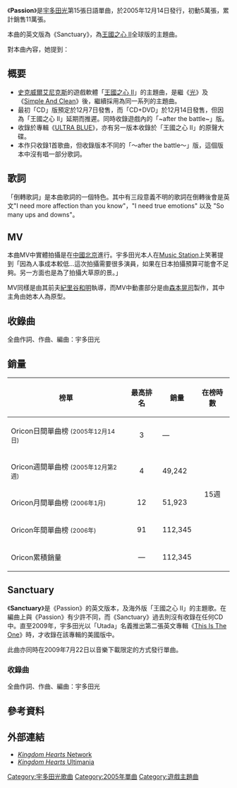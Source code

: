 {{Single infobox
| Name = Passion
| Cover = 15thPassion.jpg
| Artist = [[宇多田光|宇多田光]]
| from Album = [[ULTRA_BLUE|ULTRA BLUE]]
| Released = 2005年12月14日
| Format = CD, DVD
| Recorded = —
| Genre = [[J-Pop|J-Pop]]
| Length = 10:17
| Label = [[EMI_Music_Japan|EMI Music Japan]]
| Writer = [[宇多田光|宇多田光]]
| Producer = [[宇多田光|宇多田光]]
| Certification  =*金唱片（CD、[[日本唱片協會|日本唱片協會]]）
*金唱片（全曲下載、日本唱片協會）
| Chart position =*週間最高順位4位 ([[Oricon|Oricon]])
*2006年度年間順位91位（Oricon）
| Reviews = 
| Last single = [[You_Make_Me_Want_To_Be_A_Man|You Make Me Want To Be A Man]] <br />（2005年）
| This single = '''Passion''' <br />（2005年）
| Next single = [[Keep_Tryin'|Keep Tryin']] <br />（2006年）
}}

《'''Passion'''》是[[宇多田光|宇多田光]]第15張日語單曲，於2005年12月14日發行，初動5萬張，累計銷售11萬張。

本曲的英文版為《Sanctuary》，為[[王國之心_II|王國之心 II]]全球版的主題曲。

對本曲內容，她提到：
{{cquote|好像... 如果《[[光_(宇多田光單曲)|光]]》代表黎明，那《Passion》 就代表"終結"吧，或有那種"黃昏"的感覺在裏頭。《Passion》的歌詞代表曲中人物他生命的過去，現在，與未來之間，是如何環環相扣。}}

== 概要 ==
*[[史克威爾艾尼克斯|史克威爾艾尼克斯]]的遊戲軟體「[[王國之心_II|王國之心 II]]」的主題曲，是繼《[[光_(宇多田光單曲)|光]]》及《[[COLORS_(單曲)|Simple And Clean]]》後，繼續採用為同一系列的主題曲。
*最初「CD」版預定於12月7日發售，而「CD+DVD」於12月14日發售，但因為「王國之心 II」延期而推遲。同時收錄遊戲內的「~after the battle~」版。
*收錄於專輯《[[ULTRA_BLUE|ULTRA BLUE]]》，亦有另一版本收錄於「王國之心 II」的原聲大碟。
*本作只收錄1首歌曲，但收錄版本不同的「～after the battle～」版，這個版本中沒有唱一部分歌詞。

== 歌詞 ==
「倒轉歌詞」是本曲歌詞的一個特色。其中有三段意義不明的歌詞在倒轉後會是英文"I need more affection than you know"，"I need true emotions" 以及 "So many ups and downs"。

== MV ==
本曲MV中實體拍攝是在[[中國|中國]][[北京|北京]]進行。宇多田光本人在[[Music_Station|Music Station]]上笑著提到「因為人事成本較低...這次拍攝需要很多演員，如果在日本拍攝預算可能會不足夠。另一方面也是為了拍攝大草原的景。」

MV同樣是由其前夫[[紀里谷和明|紀里谷和明]]執導，而MV中動畫部分是由[[森本晃司_(動畫師)|森本晃司]]製作，其中主角由她本人為原型。

== 收錄曲 ==
全曲作詞、作曲、編曲：宇多田光
{{tracklist
| headline        = CD
| total_length    = 

| title1          = Passion ～single version～
| note1           = 
| length1         = 4:36

| title2          = Passion ～after the battle～
| note2           = 
| length2         = 5:57
}}
{{Tracklist
| collapsed       = 
| headline        = DVD（CD+DVD版本限定）
| extra_column    = 導演
| total_length    = 
| title1          = Passion ～single version～
| note1           = [[音樂影片|音樂影片]]
| extra1          = [[紀里谷和明|紀里谷和明]]
| length1         = 
}}


== 銷量 ==
{| class="wikitable" width="500px" style="font-size:small;"
!榜單
!最高排名
!銷量
!在榜時數
|-
|Oricon日間單曲榜 <small>(2005年12月14日)</small>
|align="center"|3
|—
|rowspan="5" align="center"|15週
|-
|Oricon週間單曲榜 <small>(2005年12月第2週)</small>
|align="center"|4
|49,242
|-
|Oricon月間單曲榜 <small>(2006年1月)</small>
|align="center"|12
|51,923
|-
|Oricon年間單曲榜 <small>(2006年)</small>
|align="center"|91
|112,345
|-
|Oricon累積銷量
|align="center"|—
|112,345
|}

== Sanctuary ==
{{Single infobox
| Name = Sanctuary
| Cover = Utadasanctuary.jpg
| Artist = [[宇多田光|Utada]]
| from Album = [[This_Is_The_One|This Is The One]]
| Released = 2009年7月22日
| Format = 音樂下載
| Recorded = —
| Genre = [[R&B|R&B]], [[Pop|Pop]]
| Length = —
| Label = [[環球唱片|Island Def Jam Records]]
| Writer = [[宇多田光|宇多田光]]
| Producer = [[宇多田光|宇多田光]]
| Reviews = 
| Last single = [[Beautiful_World/Kiss_&_Cry#Beautiful_World_-PLANiTb_Acoustica_Mix-|Beautiful World -PLANiTb Acoustica Mix-]] <br />（2009年）
| This single = '''Sanctuary'''<br>（2009年）
| Next single = [[Dirty_Desire|Dirty Desire]]<br/>（2009年）
}}
《'''Sanctuary'''》是《Passion》的英文版本，及海外版「王國之心 II」的主題歌。在編曲上與《Passion》有少許不同，而《Sanctuary》過去則沒有收錄在任何CD中。直至2009年，宇多田光以「Utada」名義推出第二張英文專輯《[[This_Is_The_One|This Is The One]]》時，才收錄在該專輯的美國版中。

此曲亦同時在2009年7月22日以音樂下載限定的方式發行單曲。

=== 收錄曲 ===
全曲作詞、作曲、編曲：宇多田光
{{track listing
| headline = 線上下載
| title1   = Sanctuary (Opening)
| length1  = 4:15
}}
{{track listing
| headline = 
| title1   = Sanctuary (Ending)
| length1  = 5:58
}}

== 參考資料 ==
{{reflist}}

== 外部連結 ==
*[http://www.kh-n.com/ ''Kingdom Hearts'' Network]{{Wayback|url=http://www.kh-n.com/ |date=20080828035258 }}
*[http://kh2.co.uk/ ''Kingdom Hearts'' Ultimania]{{Wayback|url=http://kh2.co.uk/ |date=20080730210844 }}

{{Utada Hikaru songs}}

{{DEFAULTSORT:Passion}}
[[Category:宇多田光歌曲|Category:宇多田光歌曲]]
[[Category:2005年單曲|Category:2005年單曲]]
[[Category:遊戲主題曲|Category:遊戲主題曲]]